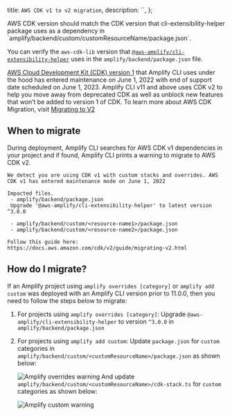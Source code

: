   title: `AWS CDK v1 to v2 migration`,
  description: ``,
};

<Callout>
AWS CDK version should match the CDK version that cli-extensibility-helper package uses as a dependency in `amplify/backend/custom/customResourceName/package.json`.


You can verify the `aws-cdk-lib` version that [`@aws-amplify/cli-extensibility-helper`](https://www.npmjs.com/package/@aws-amplify/cli-extensibility-helper?activeTab=explore) uses in the `amplify/backend/package.json` file.

</Callout>

[AWS Cloud Development Kit (CDK) version 1](https://docs.aws.amazon.com/cdk/v2/guide/home.html) that Amplify CLI uses under the hood has entered maintenance on June 1, 2022 with end of support date scheduled on June 1, 2023.
Amplify CLI v11 and above uses CDK v2 to help you move away from deprecated CDK as well as unblock new features that won’t be added to version 1 of CDK.
To learn more about AWS CDK Migration, visit [Migrating to V2](https://docs.aws.amazon.com/cdk/v2/guide/migrating-v2.html)
## When to migrate
During deployment, Amplify CLI searches for AWS CDK v1 dependencies in your project and if found, Amplify CLI prints a warning to migrate to AWS CDK v2.
```
We detect you are using CDK v1 with custom stacks and overrides. AWS CDK v1 has entered maintenance mode on June 1, 2022 

Impacted files.
 - amplify/backend/package.json
 Upgrade '@aws-amplify/cli-extensibility-helper' to latest version ^3.0.0
 
 - amplify/backend/custom/<resource-name1>/package.json
 - amplify/backend/custom/<resource-name2>/package.json

Follow this guide here: https://docs.aws.amazon.com/cdk/v2/guide/migrating-v2.html
```

## How do I migrate?

If an Amplify project using `amplify overrides [category]` or `amplify add custom` was deployed with an Amplify CLI version prior to 11.0.0, then you need to follow the steps below to migrate:
1. For projects using `amplify overrides [category]`:
   Upgrade `@aws-amplify/cli-extensibility-helper` to version `^3.0.0` in `amplify/backend/package.json`
2. For projects using `amplify add custom`:
   Update `package.json` for `custom` categories in `amplify/backend/custom/<customResourceName>/package.json` as shown below:

   ![Amplify overrides warning](/images/ts-guide-cdk-package.png)
   And update `amplify/backend/custom/<customResourceName>/cdk-stack.ts` for `custom` categories as shown below:
    
   ![Amplify custom warning](/images/ts-guide-cdk.png)